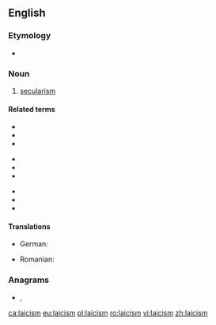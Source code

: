 ==English==
{{wikipedia|Laïcité|Laicism}}

===Etymology===
* {{suffix|laic|ism|lang=en}}

===Noun===
{{en-noun|~}}

# [[secularism]]

====Related terms====
{{rel-top3|Terms etymologically related to ''laicism''}}
* {{l|en|laicist}}
* {{l|en|laicity}}
* {{l|en|laicization}}
{{rel-mid3}}
* {{l|en|laicize}}
* {{l|en|laity}}
* {{l|en|lay}}
{{rel-mid3}}
* {{l|en|layman}}
* {{l|en|laywoman}}
* {{l|en|lay person}}
{{rel-bottom}}

====Translations====
{{trans-top|secularism}}
* German: {{t+|de|Laizismus|m}}
{{trans-mid}}
* Romanian: {{t+|ro|laicism|n}}
{{trans-bottom}}

===Anagrams===
* {{l|en|Islamic}}, {{l|en|Islāmic}}

[[ca:laicism]]
[[eu:laicism]]
[[pl:laicism]]
[[ro:laicism]]
[[vi:laicism]]
[[zh:laicism]]